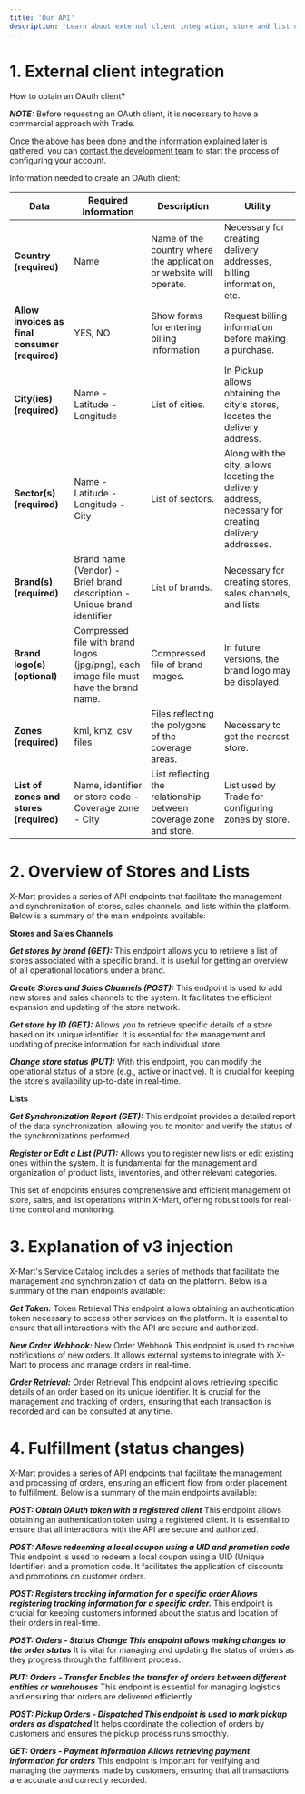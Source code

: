 ```yaml
---
title: 'Our API'
description: 'Learn about external client integration, store and list overview, and discover v3 injection and status changes'
---
```



# 1. External client integration

How to obtain an OAuth client?

***NOTE:***  Before requesting an OAuth client, it is necessary to have a commercial approach with Trade.

Once the above has been done and the information explained later is gathered, you can [contact the development team](mailto:marketplace@trade.ec) to start the process of configuring your account.

Information needed to create an OAuth client:

| Data                           | Required Information                                              | Description                                                          | Utility                                                     |
|------------------------------- |-------------------------------------------------------------------|---------------------------------------------------------------------|-------------------------------------------------------------|
| **Country (required)**             | Name                                                            | Name of the country where the application or website will operate.   | Necessary for creating delivery addresses, billing information, etc. |
| **Allow invoices as final consumer (required)** | YES, NO                                                       | Show forms for entering billing information                          | Request billing information before making a purchase.       |
| **City(ies) (required)**           | Name - Latitude - Longitude                                     | List of cities.                                                      | In Pickup allows obtaining the city's stores, locates the delivery address. |
| **Sector(s) (required)**           | Name - Latitude - Longitude - City                              | List of sectors.                                                     | Along with the city, allows locating the delivery address, necessary for creating delivery addresses. |
| **Brand(s) (required)**            | Brand name (Vendor) - Brief brand description - Unique brand identifier | List of brands.                                                     | Necessary for creating stores, sales channels, and lists.   |
| **Brand logo(s) (optional)**       | Compressed file with brand logos (jpg/png), each image file must have the brand name. | Compressed file of brand images.                                     | In future versions, the brand logo may be displayed.        |
| **Zones (required)**               | kml, kmz, csv files                                               | Files reflecting the polygons of the coverage areas.                 | Necessary to get the nearest store.                         |
| **List of zones and stores (required)** | Name, identifier or store code - Coverage zone - City        | List reflecting the relationship between coverage zone and store.    | List used by Trade for configuring zones by store.          |



# 2. Overview of Stores and Lists

X-Mart provides a series of API endpoints that facilitate the management and synchronization of stores, sales channels, and lists within the platform. Below is a summary of the main endpoints available:

**Stores and Sales Channels**

***Get stores by brand (GET):*** This endpoint allows you to retrieve a list of stores associated with a specific brand. It is useful for getting an overview of all operational locations under a brand.

***Create Stores and Sales Channels (POST):*** This endpoint is used to add new stores and sales channels to the system. It facilitates the efficient expansion and updating of the store network.

***Get store by ID (GET):*** Allows you to retrieve specific details of a store based on its unique identifier. It is essential for the management and updating of precise information for each individual store.

***Change store status (PUT):*** With this endpoint, you can modify the operational status of a store (e.g., active or inactive). It is crucial for keeping the store's availability up-to-date in real-time.


**Lists**

***Get Synchronization Report (GET):*** This endpoint provides a detailed report of the data synchronization, allowing you to monitor and verify the status of the synchronizations performed.

***Register or Edit a List (PUT):*** Allows you to register new lists or edit existing ones within the system. It is fundamental for the management and organization of product lists, inventories, and other relevant categories.

This set of endpoints ensures comprehensive and efficient management of store, sales, and list operations within X-Mart, offering robust tools for real-time control and monitoring.


# 3. Explanation of v3 injection

X-Mart's Service Catalog includes a series of methods that facilitate the management and synchronization of data on the platform. Below is a summary of the main endpoints available:

***Get Token:*** Token Retrieval This endpoint allows obtaining an authentication token necessary to access other services on the platform. It is essential to ensure that all interactions with the API are secure and authorized.

***New Order Webhook:*** New Order Webhook This endpoint is used to receive notifications of new orders. It allows external systems to integrate with X-Mart to process and manage orders in real-time.

***Order Retrieval:*** Order Retrieval This endpoint allows retrieving specific details of an order based on its unique identifier. It is crucial for the management and tracking of orders, ensuring that each transaction is recorded and can be consulted at any time.


# 4. Fulfillment (status changes)

X-Mart provides a series of API endpoints that facilitate the management and processing of orders, ensuring an efficient flow from order placement to fulfillment. Below is a summary of the main endpoints available:

***POST: Obtain OAuth token with a registered client*** This endpoint allows obtaining an authentication token using a registered client. It is essential to ensure that all interactions with the API are secure and authorized.

***POST: Allows redeeming a local coupon using a UID and promotion code*** This endpoint is used to redeem a local coupon using a UID (Unique Identifier) and a promotion code. It facilitates the application of discounts and promotions on customer orders.

***POST: Registers tracking information for a specific order Allows registering tracking information for a specific order.*** This endpoint is crucial for keeping customers informed about the status and location of their orders in real-time.

***POST: Orders - Status Change This endpoint allows making changes to the order status*** It is vital for managing and updating the status of orders as they progress through the fulfillment process.

***PUT: Orders - Transfer Enables the transfer of orders between different entities or warehouses*** This endpoint is essential for managing logistics and ensuring that orders are delivered efficiently.

***POST: Pickup Orders - Dispatched This endpoint is used to mark pickup orders as dispatched*** It helps coordinate the collection of orders by customers and ensures the pickup process runs smoothly.

***GET: Orders - Payment Information Allows retrieving payment information for orders*** This endpoint is important for verifying and managing the payments made by customers, ensuring that all transactions are accurate and correctly recorded.
